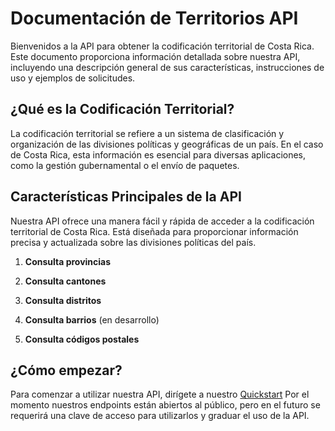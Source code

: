 # Documentación de Territorios API

Bienvenidos a la API para obtener la codificación territorial de Costa Rica. Este documento proporciona información detallada sobre nuestra API,
incluyendo una descripción general de sus características, instrucciones de uso y ejemplos de solicitudes.

## ¿Qué es la Codificación Territorial?

La codificación territorial se refiere a un sistema de clasificación y organización de las divisiones políticas y geográficas de un país.
En el caso de Costa Rica, esta información es esencial para diversas aplicaciones, como la gestión gubernamental o el envío de paquetes.

## Características Principales de la API

Nuestra API ofrece una manera fácil y rápida de acceder a la codificación territorial de Costa Rica. Está diseñada para proporcionar
información precisa y actualizada sobre las divisiones políticas del país.

1. **Consulta provincias**

2. **Consulta cantones**

3. **Consulta distritos**

4. **Consulta barrios** (en desarrollo)

5. **Consulta códigos postales**

## ¿Cómo empezar?

Para comenzar a utilizar nuestra API, dirígete a nuestro [Quickstart](https://territorios.fetchcr.com/docs/quickstart)
Por el momento nuestros endpoints están abiertos al público, pero en el futuro se requerirá una clave de acceso para utilizarlos y graduar el
uso de la API.

